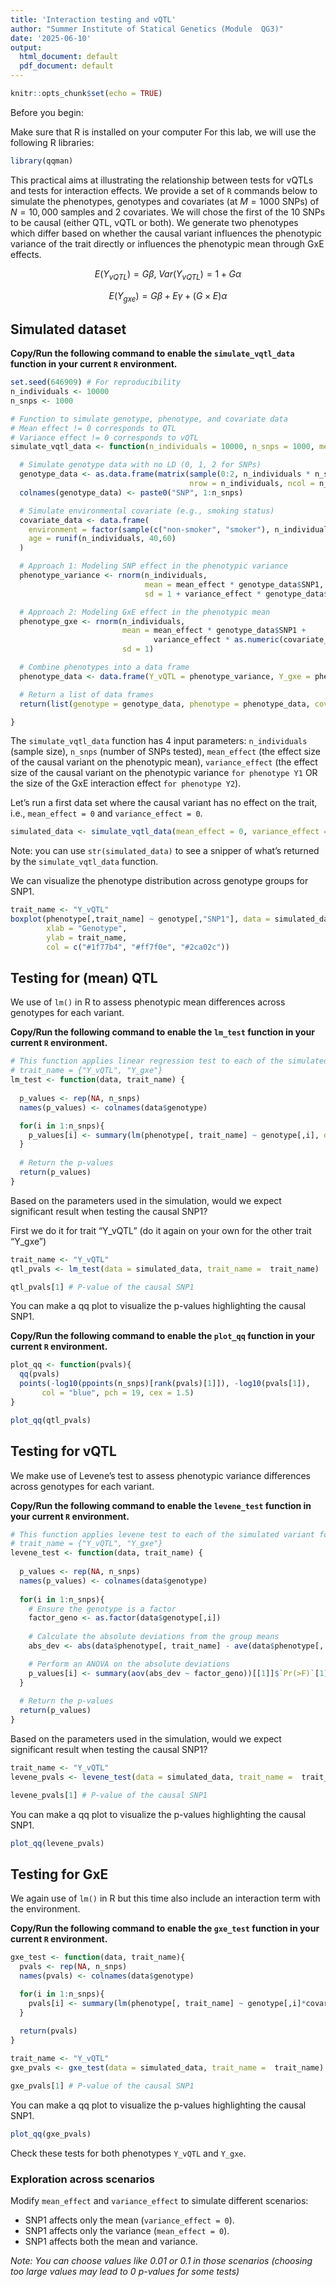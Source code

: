 ```yaml
---
title: 'Interaction testing and vQTL'
author: "Summer Institute of Statical Genetics (Module  QG3)"
date: '2025-06-10'
output:
  html_document: default
  pdf_document: default
---
```


```r
knitr::opts_chunk$set(echo = TRUE)
```

Before you begin:

Make sure that R is installed on your computer
For this lab, we will use the following R libraries:
```R
library(qqman)
```

This practical aims at illustrating the relationship between tests for vQTLs and tests for interaction effects. We provide a set of `R` commands below to simulate the phenotypes, genotypes and covariates (at $M=1000$ SNPs) of $N=10,000$ samples and 2 covariates. We will chose the first of the 10 SNPs to be causal (either QTL, vQTL or both). We generate two phenotypes which differ based on whether the causal variant influences the phenotypic variance of the trait directly or influences the phenotypic mean through GxE effects.

$$
E(Y_{vQTL}) = G\beta,\; Var(Y_{vQTL}) = 1 + G\alpha
$$

$$
E(Y_{gxe}) = G\beta + E\gamma +  (G\times E)\alpha
$$

## Simulated dataset

**Copy/Run the following command to enable the `simulate_vqtl_data` function in your current `R` environment.**

```R
set.seed(646909) # For reproducibility
n_individuals <- 10000
n_snps <- 1000

# Function to simulate genotype, phenotype, and covariate data
# Mean effect != 0 corresponds to QTL
# Variance effect != 0 corresponds to vQTL
simulate_vqtl_data <- function(n_individuals = 10000, n_snps = 1000, mean_effect = 1, variance_effect = 2) {

  # Simulate genotype data with no LD (0, 1, 2 for SNPs)
  genotype_data <- as.data.frame(matrix(sample(0:2, n_individuals * n_snps, replace = TRUE), 
                                        nrow = n_individuals, ncol = n_snps))
  colnames(genotype_data) <- paste0("SNP", 1:n_snps)

  # Simulate environmental covariate (e.g., smoking status)
  covariate_data <- data.frame(
    environment = factor(sample(c("non-smoker", "smoker"), n_individuals, replace = TRUE), levels = c("non-smoker", "smoker")),
    age = runif(n_individuals, 40,60)
  )

  # Approach 1: Modeling SNP effect in the phenotypic variance
  phenotype_variance <- rnorm(n_individuals, 
                              mean = mean_effect * genotype_data$SNP1, 
                              sd = 1 + variance_effect * genotype_data$SNP1)

  # Approach 2: Modeling GxE effect in the phenotypic mean
  phenotype_gxe <- rnorm(n_individuals, 
                         mean = mean_effect * genotype_data$SNP1 + 
                                variance_effect * as.numeric(covariate_data$environment) *genotype_data$SNP1, 
                         sd = 1)

  # Combine phenotypes into a data frame
  phenotype_data <- data.frame(Y_vQTL = phenotype_variance, Y_gxe = phenotype_gxe)

  # Return a list of data frames
  return(list(genotype = genotype_data, phenotype = phenotype_data, covariate = covariate_data))

}
```

The `simulate_vqtl_data` function has 4 input parameters: `n_individuals` (sample size), `n_snps` (number of SNPs tested), `mean_effect` (the effect size of the causal variant on the phenotypic mean), `variance_effect` (the effect size of the causal variant on the phenotypic variance `for phenotype Y1` OR the size of the GxE interaction effect `for phenotype Y2`).

Let's run a first data set where the causal variant has no effect on the trait, i.e., `mean_effect = 0` and `variance_effect = 0`.

```R
simulated_data <- simulate_vqtl_data(mean_effect = 0, variance_effect = 0)
```  

Note: you can use `str(simulated_data)` to see a snipper of what's returned by the `simulate_vqtl_data` function.

We can visualize the phenotype distribution across genotype groups for SNP1.
```R
trait_name <- "Y_vQTL"
boxplot(phenotype[,trait_name] ~ genotype[,"SNP1"], data = simulated_data,
        xlab = "Genotype",
        ylab = trait_name,
        col = c("#1f77b4", "#ff7f0e", "#2ca02c"))
```

## Testing for (mean) QTL

We use of `lm()` in R to assess phenotypic mean differences across genotypes for each variant. 

**Copy/Run the following command to enable the `lm_test` function in your current `R` environment.**

```R
# This function applies linear regression test to each of the simulated variant for a given trait
# trait_name = {"Y_vQTL", "Y_gxe"}
lm_test <- function(data, trait_name) {
  
  p_values <- rep(NA, n_snps)
  names(p_values) <- colnames(data$genotype)

  for(i in 1:n_snps){
    p_values[i] <- summary(lm(phenotype[, trait_name] ~ genotype[,i], data = data))$coef[2,4]
  }
  
  # Return the p-values
  return(p_values)
}
```  

Based on the parameters used in the simulation, would we expect significant result when testing the causal SNP1?

First we do it for trait "Y_vQTL" (do it again on your own for the other trait "Y_gxe")
```R
trait_name <- "Y_vQTL"
qtl_pvals <- lm_test(data = simulated_data, trait_name =  trait_name)

qtl_pvals[1] # P-value of the causal SNP1
```

You can make a qq plot to visualize the p-values highlighting the causal SNP1.

**Copy/Run the following command to enable the `plot_qq` function in your current `R` environment.**

```R
plot_qq <- function(pvals){
  qq(pvals)
  points(-log10(ppoints(n_snps)[rank(pvals)[1]]), -log10(pvals[1]),
       col = "blue", pch = 19, cex = 1.5)
}
```

```R
plot_qq(qtl_pvals)
```


## Testing for vQTL

We make use of Levene's test to assess phenotypic variance differences across genotypes for each variant.

**Copy/Run the following command to enable the `levene_test` function in your current `R` environment.**

```R
# This function applies levene test to each of the simulated variant for a given trait
# trait_name = {"Y_vQTL", "Y_gxe"}
levene_test <- function(data, trait_name) {
  
  p_values <- rep(NA, n_snps)
  names(p_values) <- colnames(data$genotype)
  
  for(i in 1:n_snps){
    # Ensure the genotype is a factor
    factor_geno <- as.factor(data$genotype[,i])
  
    # Calculate the absolute deviations from the group means
    abs_dev <- abs(data$phenotype[, trait_name] - ave(data$phenotype[, trait_name], factor_geno, FUN = mean))

    # Perform an ANOVA on the absolute deviations
    p_values[i] <- summary(aov(abs_dev ~ factor_geno))[[1]]$`Pr(>F)`[1]
  }
  
  # Return the p-values
  return(p_values)
}
```  

Based on the parameters used in the simulation, would we expect significant result when testing the causal SNP1?

```R
trait_name <- "Y_vQTL"
levene_pvals <- levene_test(data = simulated_data, trait_name =  trait_name)  # Levene's test for variance differences

levene_pvals[1] # P-value of the causal SNP1
```

You can make a qq plot to visualize the p-values highlighting the causal SNP1.
```R
plot_qq(levene_pvals)
```

## Testing for GxE

We again use of `lm()` in R  but this time also include an interaction term with the environment.

**Copy/Run the following command to enable the `gxe_test` function in your current `R` environment.**

```R
gxe_test <- function(data, trait_name){
  pvals <- rep(NA, n_snps)
  names(pvals) <- colnames(data$genotype)

  for(i in 1:n_snps){
    pvals[i] <- summary(lm(phenotype[, trait_name] ~ genotype[,i]*covariate$environment, data = data))$coef[4,4]
  }
  
  return(pvals)
}
```

```R
trait_name <- "Y_vQTL"
gxe_pvals <- gxe_test(data = simulated_data, trait_name =  trait_name)

gxe_pvals[1] # P-value of the causal SNP1
```

You can make a qq plot to visualize the p-values highlighting the causal SNP1.
```R
plot_qq(gxe_pvals)
```

Check these tests for both phenotypes `Y_vQTL` and `Y_gxe`.

### Exploration across scenarios
Modify `mean_effect` and `variance_effect` to simulate different scenarios:

* SNP1 affects only the mean (`variance_effect = 0`).
* SNP1 affects only the variance (`mean_effect = 0`).
* SNP1 affects both the mean and variance.

*Note: You can choose values like 0.01 or 0.1 in those scenarios (choosing too large values may lead to 0 p-values for some tests)*